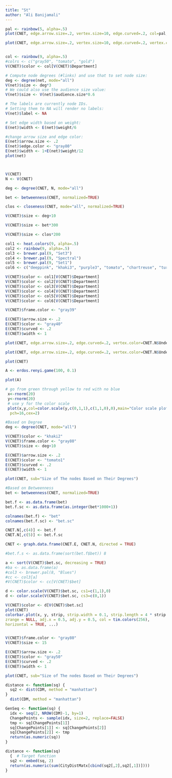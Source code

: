 ```yaml
---
title: "St"
author: "Ali Banijamali"
---
```


```r


pal <- rainbow(5, alpha=.5) 
plot(CNET, edge.arrow.size=.2, vertex.size=10, edge.curved=.2, col=pal, vertex.color=CNET.N$Under.grad)

plot(CNET, edge.arrow.size=.2, vertex.size=10, edge.curved=.2, vertex.color=CNET.N$Department)


col <- rainbow(9, alpha=.5)
#colrs <- c("gray50", "tomato", "gold")
V(CNET)$color <- col[V(CNET)$Department]

# Compute node degrees (#links) and use that to set node size:
deg <- degree(net, mode="all")
V(net)$size <- deg*3
# We could also use the audience size value:
V(net)$size <- V(net)$audience.size*0.6

# The labels are currently node IDs.
# Setting them to NA will render no labels:
V(net)$label <- NA

# Set edge width based on weight:
E(net)$width <- E(net)$weight/6

#change arrow size and edge color:
E(net)$arrow.size <- .2
E(net)$edge.color <- "gray80"
E(net)$width <- 1+E(net)$weight/12
plot(net) 



V(CNET)
N <- V(CNET)

deg <- degree(CNET, N, mode="all")

bet <- betweenness(CNET, normalized=TRUE)

clos <- closeness(CNET, mode="all", normalized=TRUE)

V(CNET)$size <- deg+10

V(CNET)$size <- bet*300

V(CNET)$size <- clos*200

col1 <- heat.colors(9, alpha=.5)
col2 <- rainbow(9, alpha=.5)
col3 <- brewer.pal(9, "Set3")
col4 <- brewer.pal(9, "Spectral")
col5 <- brewer.pal(9, "Set1")
col6 <- c("deeppink", "khaki3", "purple3", "tomato", "chartreuse", "turquoise1", "darkgreen", "orange", "dodgerblue")

V(CNET)$color <- col1[V(CNET)$Department]
V(CNET)$color <- col2[V(CNET)$Department]
V(CNET)$color <- col3[V(CNET)$Department]
V(CNET)$color <- col4[V(CNET)$Department]
V(CNET)$color <- col5[V(CNET)$Department]
V(CNET)$color <- col6[V(CNET)$Department]

V(CNET)$frame.color <- "gray39"

E(CNET)$arrow.size <- .2
E(CNET)$color <- "gray40"
E(CNET)$curved <- .2
E(CNET)$width <- 1

plot(CNET, edge.arrow.size=.2, edge.curved=.2, vertex.color=CNET.N$Under.grad)

plot(CNET, edge.arrow.size=.2, edge.curved=.2, vertex.color=CNET.N$Under.grad)

plot(CNET)

A <- erdos.renyi.game(100, 0.1)

plot(A)
```


```r
# go from green through yellow to red with no blue
 x<-rnorm(20)
 y<-rnorm(20)
 # use y for the color scale
 plot(x,y,col=color.scale(y,c(0,1,1),c(1,1,0),0),main="Color scale plot",
  pch=16,cex=2)
```





```r
#Based on Degree
deg <- degree(CNET, mode="all")

V(CNET)$color <- "khaki2"
V(CNET)$frame.color <- "gray80"
V(CNET)$size <- deg+10

E(CNET)$arrow.size <- .2
E(CNET)$color <- "tomato1"
E(CNET)$curved <- .2
E(CNET)$width <- 1

plot(CNET, sub="Size of The nodes Based on Their Degrees")

#Based on Betweenness
bet <- betweenness(CNET, normalized=TRUE)

bet.f <- as.data.frame(bet)
bet.f.sc <- as.data.frame(as.integer(bet*1000+1))

colnames(bet.f) <- "bet"
colnames(bet.f.sc) <- "bet.sc"

CNET.N[,c(4)] <- bet.f
CNET.N[,c(5)] <- bet.f.sc

CNET <- graph.data.frame(CNET.E, CNET.N, directed = TRUE)

#bet.f.s <- as.data.frame(sort(bet.f$bet)) 8

a <- sort(V(CNET)$bet.sc, decreasing = TRUE)
#ba <- as.data.frame(a)
#col3 <- brewer.pal(8, "Blues")
#cc <- col3[a]
#V(CNET)$color <- cc[V(CNET)$bet]

d <- color.scale(V(CNET)$bet.sc, cs1=c(1,1),0)
d <- color.scale(V(CNET)$bet.sc, cs3=c(0,1))

V(CNET)$color <- d[V(CNET)$bet.sc]
plot(CNET)
colorbar.plot(x, y, strip, strip.width = 0.1, strip.length = 4 * strip.width, 
zrange = NULL, adj.x = 0.5, adj.y = 0.5, col = tim.colors(256), 
horizontal = TRUE, ...)


V(CNET)$frame.color <- "gray80"
V(CNET)$size <- 15

E(CNET)$arrow.size <- .2
E(CNET)$color <- "gray50"
E(CNET)$curved <- .2
E(CNET)$width <- 1

plot(CNET, sub="Size of The nodes Based on Their Degrees")
```


```r

distance <- function(sq) {
  sq2 <- dist(CDM, method = "manhattan")
}
  dist(CDM, method = "manhattan")

GenSeq <- function(sq) {
  idx <- seq(2, NROW(CDM)-1, by=1)
  ChangePoints <- sample(idx, size=2, replace=FALSE)
  tmp <- sq[ChangePoints[1]]
  sq[ChangePoints[1]] <- sq[ChangePoints[2]]
  sq[ChangePoints[2]] <- tmp
  return(as.numeric(sq))
}

distance <- function(sq) 
  {  # Target function
  sq2 <- embed(sq, 2)
  return(as.numeric(sum(CityDistMatx[cbind(sq2[,2],sq2[,1])])))
}

```
